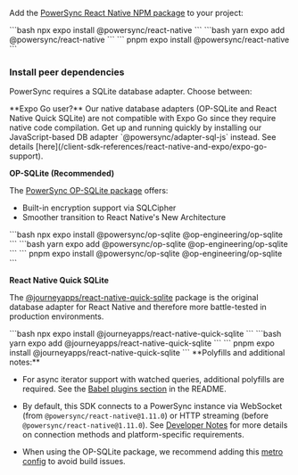 Add the [PowerSync React Native NPM package](https://www.npmjs.com/package/@powersync/react-native) to your project:

<Tabs>
  <Tab title="npm">
    ```bash
    npx expo install @powersync/react-native
    ```
  </Tab>

  <Tab title="yarn">
    ```bash
    yarn expo add @powersync/react-native
    ```
  </Tab>

  <Tab title="pnpm">
    ```
    pnpm expo install @powersync/react-native
    ```
  </Tab>
</Tabs>

### Install peer dependencies

PowerSync requires a SQLite database adapter. Choose between:

<Tip>
**Expo Go user?** Our native database adapters (OP-SQLite and React Native Quick SQLite) are not compatible with Expo Go since they require native code compilation. Get up and running quickly by installing our JavaScript-based DB adapter `@powersync/adapter-sql-js` instead. See details [here](/client-sdk-references/react-native-and-expo/expo-go-support).
</Tip>

**OP-SQLite (Recommended)**

The [PowerSync OP-SQLite package](https://www.npmjs.com/package/@powersync/op-sqlite) offers:
- Built-in encryption support via SQLCipher
- Smoother transition to React Native's New Architecture

<Tabs>
  <Tab title="npm">
    ```bash
    npx expo install @powersync/op-sqlite @op-engineering/op-sqlite
    ```
  </Tab>

  <Tab title="yarn">
    ```bash
    yarn expo add @powersync/op-sqlite @op-engineering/op-sqlite
    ```
  </Tab>

  <Tab title="pnpm">
    ```
    pnpm expo install @powersync/op-sqlite @op-engineering/op-sqlite
    ```
  </Tab>
</Tabs>

**React Native Quick SQLite**

The [@journeyapps/react-native-quick-sqlite](https://www.npmjs.com/package/@journeyapps/react-native-quick-sqlite) package is the original database adapter for React Native and therefore more battle-tested in production environments.

<Tabs>
  <Tab title="npm">
    ```bash
    npx expo install @journeyapps/react-native-quick-sqlite
    ```
  </Tab>

  <Tab title="yarn">
    ```bash
    yarn expo add @journeyapps/react-native-quick-sqlite
    ```
  </Tab>

  <Tab title="pnpm">
    ```
    pnpm expo install @journeyapps/react-native-quick-sqlite
    ```
  </Tab>
</Tabs>

<Info>
  **Polyfills and additional notes:**
  
  - For async iterator support with watched queries, additional polyfills are required. See the [Babel plugins section](https://www.npmjs.com/package/@powersync/react-native#babel-plugins-watched-queries) in the README.
  
  - By default, this SDK connects to a PowerSync instance via WebSocket (from `@powersync/react-native@1.11.0`) or HTTP streaming (before `@powersync/react-native@1.11.0`). See [Developer Notes](/client-sdk-references/react-native-and-expo#developer-notes) for more details on connection methods and platform-specific requirements.

  - When using the OP-SQLite package, we recommend adding this [metro config](https://github.com/powersync-ja/powersync-js/tree/main/packages/react-native#metro-config-optional)
    to avoid build issues.
</Info>